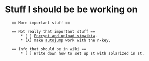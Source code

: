 = Stuff I should be be working on =

    == More important stuff ==
    
    == Not really that important stuff ==
        * [ ] [[tasks/encrypt and upload vimwiki|Encrypt and upload vimwikiw]].
        * [X] make [[autojump]] work with the n-key.

    == Info that should be in wiki ==
        * [ ] Write down how to set up st with solarized in st.
